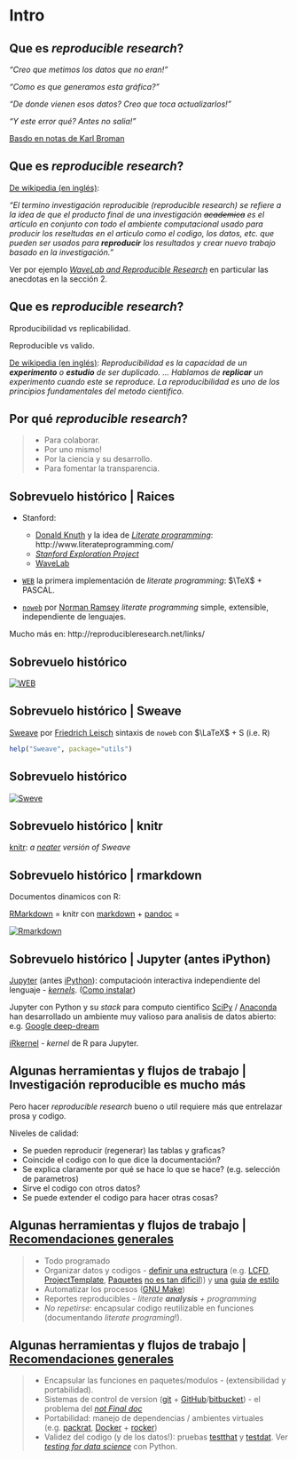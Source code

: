 # Intro

## Que es _reproducible research_? {.build}

_"Creo que metimos los datos que no eran!"_

_"Como es que generamos esta gráfica?"_

_"De donde vienen esos datos? Creo que toca actualizarlos!"_

_"Y este error qué? Antes no salia!"_

[Basdo en notas de Karl Broman](https://www.biostat.wisc.edu/~kbroman/presentations/repro_research_RDS2015.pdf)

## Que es _reproducible research_?

[De wikipedia (en inglés)](https://en.wikipedia.org/wiki/Reproducibility#Reproducible_research):

_"El termino investigación reproducible (_reproducible research_) se refiere a la idea de que el producto final de una investigación ~~academica~~ es el artículo en conjunto con todo el ambiente computacional usado para producir los reseltudas en el articulo como el codigo, los datos, etc. que pueden ser usados para **reproducir** los resultados y crear nuevo trabajo basado en la investigación."_

Ver por ejemplo [_WaveLab and Reproducible Research_](https://statistics.stanford.edu/sites/default/files/EFS%20NSF%20474.pdf) en particular las anecdotas en la sección 2.

## Que es _reproducible research_?

Rproducibilidad vs replicabilidad.

Reproducible vs valido.

[De wikipedia (en inglés)](https://en.wikipedia.org/wiki/Reproducibility):
_Reproducibilidad es la capacidad de un **experimento** o **estudio**  de ser duplicado. ... Hablamos de **replicar** un experimento cuando este se reproduce. La reproducibilidad es uno de los principios fundamentales del metodo cientifico._

## Por qué _reproducible research_?

>- Para colaborar.
>- Por uno mismo!
>- Por la ciencia y su desarrollo.
>- Para fomentar la transparencia.

## Sobrevuelo histórico | Raices

- Stanford:
    - [Donald Knuth](http://cs.stanford.edu/~uno/) y la idea de [_Literate programming_](https://en.wikipedia.org/wiki/Literate_programming): http://www.literateprogramming.com/
    - [_Stanford Exploration Project_](http://sepwww.stanford.edu/doku.php?id=sep:research:reproducible)
    - [WaveLab](http://statweb.stanford.edu/~wavelab/)

- [`WEB`](http://www.literateprogramming.com/knuthweb.pdf) la primera implementación de _literate programming_: $\TeX$ + PASCAL.

- [`noweb`](https://www.cs.tufts.edu/~nr/noweb/) por [Norman Ramsey](http://www.cs.tufts.edu/~nr/)  _literate programming_ simple, extensible, independiente de lenguajes.

Mucho más en: http://reproducibleresearch.net/links/

## Sobrevuelo histórico

[![WEB](reproducible-research_files/WEB.png)](http://www.literateprogramming.com/knuthweb.pdf "WEB")

## Sobrevuelo histórico | Sweave

[Sweave](http://www.statistik.lmu.de/~leisch/Sweave/) por [Friedrich Leisch](http://www.statistik.lmu.de/~leisch/) sintaxis de `noweb` con $\LaTeX$ + S (i.e. R)

```r
help("Sweave", package="utils") 
```

## Sobrevuelo histórico

<div class="centered">
[![Sweve](reproducible-research_files/Sweave.png)](http://www.statistik.lmu.de/~leisch/Sweave/Sweave-manual.pdf "WEB")
</div>

## Sobrevuelo histórico | knitr

[knitr](http://yihui.name/knitr/): _a [neater](https://github.com/yihui/knitr#motivation) versión of Sweave_

## Sobrevuelo histórico | rmarkdown

Documentos dinamicos con R:

[RMarkdown](http://rmarkdown.rstudio.com/) = knitr con [markdown](https://daringfireball.net/projects/markdown/) + [pandoc](http://pandoc.org/) =

<div class="centered">
[![Rmarkdown](http://rmarkdown.rstudio.com/images/RMarkdownOutputFormats.png)](http://rmarkdown.rstudio.com/ "WEB")
</div>

## Sobrevuelo histórico | Jupyter (antes iPython) 

[Jupyter](http://jupyter.org/) (antes [iPython](http://ipython.org/)): computacioón interactiva independiente del lenguaje - [_kernels_](https://github.com/ipython/ipython/wiki/IPython-kernels-for-other-languages). ([Como instalar](http://jupyter.readthedocs.org/en/latest/install.html#install))

Jupyter con Python y su _stack_ para computo cientifico [SciPy](http://www.scipy.org/) / [Anaconda](https://www.continuum.io/why-anaconda) han desarrollado un ambiente muy valioso para analisis de datos abierto: e.g. [Google deep-dream](https://github.com/google/deepdream/blob/master/dream.ipynb)

[iRkernel](irkernel.github.io) - _kernel_ de R para Jupyter.



## Algunas herramientas y flujos de trabajo | Investigación reproducible es mucho más

Pero hacer _reproducible research_ bueno o util requiere más que entrelazar prosa y codigo.

Niveles de calidad:

- Se pueden reproducir (regenerar) las tablas y graficas?
- Coincide el codigo con lo que dice la documentación?
- Se explica claramente por qué se hace lo que se hace? (e.g. selección de parametros)
- Sirve el codigo con otros datos?
- Se puede extender el codigo para hacer otras cosas?

## Algunas herramientas y flujos de trabajo | [Recomendaciones generales](http://kbroman.org/steps2rr/) {.left-margin}

>- Todo programado
>- Organizar datos y codigos - [definir una estructura](http://stats.stackexchange.com/a/3191) (e.g. [LCFD](http://stackoverflow.com/a/1434424), [ProjectTemplate](projecttemplate.net), [Paquetes](http://stackoverflow.com/a/1266400) [no es tan dificil](http://r-pkgs.had.co.nz))) y [una](http://www.stat.ubc.ca/~jenny/STAT545A/block19_codeFormattingOrganization.html#coding-style) [guia](https://google.github.io/styleguide/Rguide.xml) [de estilo](http://adv-r.had.co.nz/Style.html)
>- Automatizar los procesos ([GNU Make]())
>- Reportes reproducibles - _literate **analysis** + programming_
>- _No repetirse_: encapsular codigo reutilizable en funciones (documentando _literate programing_!).

## Algunas herramientas y flujos de trabajo | [Recomendaciones generales](http://kbroman.org/steps2rr/) {.left-margin}


>- Encapsular las funciones en paquetes/modulos - (extensibilidad y portabilidad).
>- Sistemas de control de version ([git](https://git-scm.com/) + [GitHub](https://github.com/)/[bitbucket](https://bitbucket.org/)) - el problema del [_not Final doc_](http://www.phdcomics.com/comics/archive.php?comicid=1531) 
>- Portabilidad: manejo de dependencias / ambientes virtuales (e.g. [packrat](https://rstudio.github.io/packrat/), [Docker](https://www.docker.com/) + [rocker](https://github.com/rocker-org/rocker))
>- Validez del codigo (y de los datos!): pruebas [testthat](https://github.com/hadley/testthat) y [testdat](https://github.com/ropensci/testdat). Ver [_testing for data science_](slides.com/treycausey/pydata2015) con Python.
